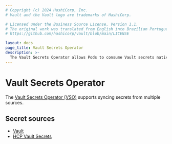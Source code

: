 ```yaml
---
# Copyright (c) 2024 HashiCorp, Inc.
# Vault and the Vault logo are trademarks of HashiCorp.

# Licensed under the Business Source License, Version 1.1.
# The original work was translated from English into Brazilian Portuguese.
# https://github.com/hashicorp/vault/blob/main/LICENSE

layout: docs
page_title: Vault Secrets Operator
description: >-
  The Vault Secrets Operator allows Pods to consume Vault secrets natively from Kubernetes Secrets.
---
```


# Vault Secrets Operator

The [Vault Secrets Operator (VSO)](/vault/docs/platform/k8s/vso) supports syncing secrets from multiple sources.

## Secret sources

- [Vault](/vault/docs/platform/k8s/vso/sources/vault)
- [HCP Vault Secrets](/vault/docs/platform/k8s/vso/sources/hvs)
